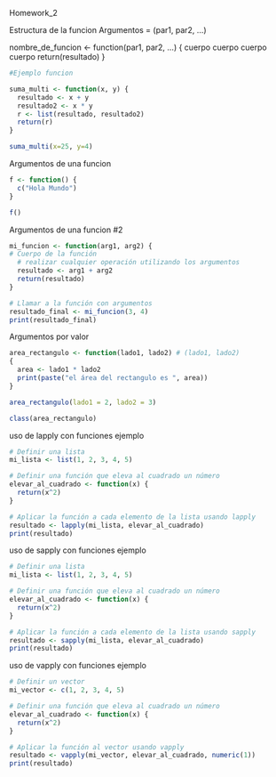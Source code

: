 Homework_2

Estructura de la funcion
Argumentos = (par1, par2, ...)

nombre_de_funcion <- function(par1, par2, ...) {
  cuerpo
  cuerpo
  cuerpo
  cuerpo
  return(resultado)
}

```r
#Ejemplo funcion

suma_multi <- function(x, y) {
  resultado <- x + y
  resultado2 <- x * y
  r <- list(resultado, resultado2)
  return(r)
}

suma_multi(x=25, y=4)

```
Argumentos de una funcion

```r
f <- function() {
  c("Hola Mundo")
}

f()

```
Argumentos de una funcion #2

```r
mi_funcion <- function(arg1, arg2) {
# Cuerpo de la función
  # realizar cualquier operación utilizando los argumentos
  resultado <- arg1 + arg2
  return(resultado)
}

# Llamar a la función con argumentos
resultado_final <- mi_funcion(3, 4)
print(resultado_final)

```

Argumentos por valor
```r

area_rectangulo <- function(lado1, lado2) # (lado1, lado2)
{
  area <- lado1 * lado2
  print(paste("el área del rectangulo es ", area))
}

area_rectangulo(lado1 = 2, lado2 = 3)

class(area_rectangulo)

```
uso de lapply con funciones ejemplo

```r
# Definir una lista
mi_lista <- list(1, 2, 3, 4, 5)

# Definir una función que eleva al cuadrado un número
elevar_al_cuadrado <- function(x) {
  return(x^2)
}

# Aplicar la función a cada elemento de la lista usando lapply
resultado <- lapply(mi_lista, elevar_al_cuadrado)
print(resultado)

```

uso de sapply con funciones ejemplo

```r
# Definir una lista
mi_lista <- list(1, 2, 3, 4, 5)

# Definir una función que eleva al cuadrado un número
elevar_al_cuadrado <- function(x) {
  return(x^2)
}

# Aplicar la función a cada elemento de la lista usando sapply
resultado <- sapply(mi_lista, elevar_al_cuadrado)
print(resultado)


```
uso de vapply con funciones ejemplo
```r
# Definir un vector
mi_vector <- c(1, 2, 3, 4, 5)

# Definir una función que eleva al cuadrado un número
elevar_al_cuadrado <- function(x) {
  return(x^2)
}

# Aplicar la función al vector usando vapply
resultado <- vapply(mi_vector, elevar_al_cuadrado, numeric(1))
print(resultado)

```

